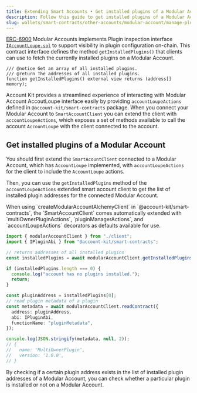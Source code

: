 ```yaml
---
title: Extending Smart Accounts • Get installed plugins of a Modular Account
description: Follow this guide to get installed plugins of a Modular Account
slug: wallets/smart-contracts/other-accounts/modular-account/manage-plugins/get-installed-plugins
---
```


[ERC-6900](https://eips.ethereum.org/EIPS/eip-6900) Modular Accounts implements Plugin inspection interface [`IAccountLoupe.sol`](https://eips.ethereum.org/EIPS/eip-6900#iaccountloupesol) to support visibility in plugin configuration on-chain. This contract interface defines the method `getInstalledPlugins()` that clients can use to fetch the currently installed plugins on a Modular Account.

```solidity
/// @notice Get an array of all installed plugins.
/// @return The addresses of all installed plugins.
function getInstalledPlugins() external view returns (address[] memory);
```

Account Kit provides a streamlined experience of interacting with Modular Account AccoutLoupe interface easily by providing `accountLoupeActions` defined in `@account-kit/smart-contracts` package. When you connect your Modular Account to `SmartAccountClient` you can extend the client with `accountLoupeActions`, which exposes a set of methods available to call the account `AccountLoupe` with the client connected to the account.

## Get installed plugins of a Modular Account

You should first extend the `SmartAcountClient` connected to a Modular Account, which has `AccountLoupe` implemented, with `accountLoupeActions` for the client to include the `AccountLoupe` actions.

Then, you can use the `getInstalledPlugins` method of the `accountLoupeActions` extended smart account client to get the list of installed plugin addresses for the connected Modular Account.

<Note>
  When using `createModularAccountAlchemyClient` in
  `@account-kit/smart-contracts`, the `SmartAccountClient` comes automatically
  extended with `multiOwnerPluginActions`, `pluginManagerActions`, and
  `accountLoupeActions` decorators as defaults available for use.
</Note>

<CodeBlocks>

```ts example.ts twoslash
import { modularAccountClient } from "./client";
import { IPluginAbi } from "@account-kit/smart-contracts";

// returns addresses of all installed plugins
const installedPlugins = await modularAccountClient.getInstalledPlugins({});

if (installedPlugins.length === 0) {
  console.log("account has no plugins installed.");
  return;
}

const pluginAddress = installedPlugins[0];
// read plugin metadata of a plugin
const metadata = await modularAccountClient.readContract({
  address: pluginAddress,
  abi: IPluginAbi,
  functionName: "pluginMetadata",
});

console.log(JSON.stringify(metadata, null, 2));
// {
//   name: 'MultiOwnerPlugin',
//   version: '1.0.0',
// }
```

<Markdown src="../../../../../shared/smart-contracts/modular-account-client.mdx" />

</CodeBlocks>

By checking if a certain plugin address exists in the list of installed plugin addresses of a Modular Account, you can check whether a particular plugin is installed or not on a Modular Account.
